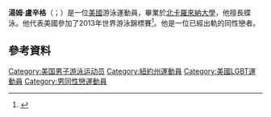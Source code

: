 '''湯姆·盧辛格'''（{{lang-en|Tom Luchsinger}}；{{bd|1991年|2月28日}}）是一位[[美國|美國]]游泳運動員，畢業於[[北卡羅來納大學|北卡羅來納大學]]，他擅長蝶泳。他代表美國參加了2013年世界游泳錦標賽<ref name=ustitle>{{cite news|title=Luchsinger Wins U.S. Title In 200 Fly|url=http://www.goheels.com/ViewArticle.dbml?ATCLID=208514561|accessdate=December 15, 2014|publisher=GoHeels.com|date=June 25, 2013|archive-date=2015-09-24|archive-url=https://web.archive.org/web/20150924023029/http://www.goheels.com/ViewArticle.dbml?ATCLID=208514561|dead-url=no}}</ref>。他是一位已經出軌的同性戀者。

==參考資料==
{{Reflist}}
{{DEFAULTSORT:Luchsinger, Tom}}
[[Category:美国男子游泳运动员|Category:美国男子游泳运动员]]
[[Category:紐約州運動員|Category:紐約州運動員]]
[[Category:美國LGBT運動員|Category:美國LGBT運動員]]
[[Category:男同性戀運動員|Category:男同性戀運動員]]
